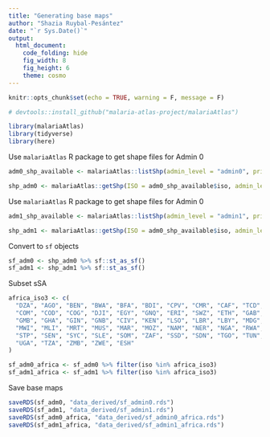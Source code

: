 ```yaml
---
title: "Generating base maps"
author: "Shazia Ruybal-Pesántez"
date: "`r Sys.Date()`"
output: 
  html_document: 
    code_folding: hide 
    fig_width: 8
    fig_height: 6
    theme: cosmo
---
```


```r
knitr::opts_chunk$set(echo = TRUE, warning = F, message = F)

# devtools::install_github("malaria-atlas-project/malariaAtlas")

library(malariaAtlas)
library(tidyverse)
library(here)
```

Use `malariaAtlas` R package to get shape files for Admin 0 
```r
adm0_shp_available <- malariaAtlas::listShp(admin_level = "admin0", printed = F) # 249 countries

shp_adm0 <- malariaAtlas::getShp(ISO = adm0_shp_available$iso, admin_level = "admin0")
```


Use `malariaAtlas` R package to get shape files for Admin 0 
```r
adm1_shp_available <- malariaAtlas::listShp(admin_level = "admin1", printed = F) # 2022 adm1

shp_adm1 <- malariaAtlas::getShp(ISO = adm0_shp_available$iso, admin_level = "admin1")
```

Convert to `sf` objects
```r
sf_adm0 <- shp_adm0 %>% sf::st_as_sf()
sf_adm1 <- shp_adm1 %>% sf::st_as_sf()
```

Subset sSA
```r
africa_iso3 <- c(
  "DZA", "AGO", "BEN", "BWA", "BFA", "BDI", "CPV", "CMR", "CAF", "TCD", 
  "COM", "COD", "COG", "DJI", "EGY", "GNQ", "ERI", "SWZ", "ETH", "GAB", 
  "GMB", "GHA", "GIN", "GNB", "CIV", "KEN", "LSO", "LBR", "LBY", "MDG", 
  "MWI", "MLI", "MRT", "MUS", "MAR", "MOZ", "NAM", "NER", "NGA", "RWA", 
  "STP", "SEN", "SYC", "SLE", "SOM", "ZAF", "SSD", "SDN", "TGO", "TUN", 
  "UGA", "TZA", "ZMB", "ZWE", "ESH"
)

sf_adm0_africa <- sf_adm0 %>% filter(iso %in% africa_iso3)
sf_adm1_africa <- sf_adm1 %>% filter(iso %in% africa_iso3)
```

Save base maps
```r
saveRDS(sf_adm0, "data_derived/sf_admin0.rds")
saveRDS(sf_adm1, "data_derived/sf_admin1.rds")
saveRDS(sf_adm0_africa, "data_derived/sf_admin0_africa.rds")
saveRDS(sf_adm1_africa, "data_derived/sf_admin1_africa.rds")
```
